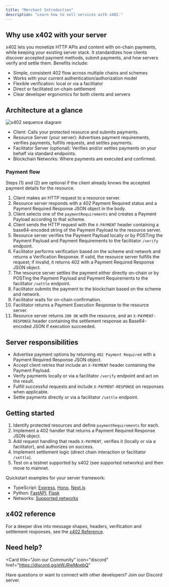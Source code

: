 ```yaml
---
title: "Merchant Introduction"
description: "Learn how to sell services with x402."
---
```


## Why use x402 with your server

x402 lets you monetize HTTP APIs and content with on-chain payments, while keeping your existing server stack. It standardizes how clients discover accepted payment methods, submit payments, and how servers verify and settle them. Benefits include:

- Simple, consistent 402 flow across multiple chains and schemes
- Works with your current authentication/authorization model
- Flexible verification: local or via a facilitator
- Direct or facilitated on-chain settlement
- Clear developer ergonomics for both clients and servers

## Architecture at a glance

![x402 sequence diagram](/images/x402-sequence-diagram.svg)

- Client: Calls your protected resource and submits payments.
- Resource Server (your server): Advertises payment requirements, verifies payments, fulfills requests, and settles payments.
- Facilitator Server (optional): Verifies and/or settles payments on your behalf via standard endpoints.
- Blockchain Networks: Where payments are executed and confirmed.

### Payment flow
Steps (1) and (2) are optional if the client already knows the accepted payment details for the resource.

1. Client makes an HTTP request to a resource server.
2. Resource server responds with a 402 Payment Required status and a Payment Required Response JSON object in the body.
3. Client selects one of the `paymentRequirements` and creates a Payment Payload according to that scheme.
4. Client sends the HTTP request with the `X-PAYMENT` header containing a base64-encoded string of the Payment Payload to the resource server.
5. Resource server verifies the Payment Payload locally or by POSTing the Payment Payload and Payment Requirements to the facilitator `/verify` endpoint.
6. Facilitator performs verification based on the scheme and network and returns a Verification Response. If valid, the resource server fulfills the request; if invalid, it returns 402 with a Payment Required Response JSON object.
7. The resource server settles the payment either directly on-chain or by POSTing the Payment Payload and Payment Requirements to the facilitator `/settle` endpoint.
8. Facilitator submits the payment to the blockchain based on the scheme and network.
9. Facilitator waits for on-chain confirmation.
10. Facilitator returns a Payment Execution Response to the resource server.
11. Resource server returns `200 OK` with the resource, and an `X-PAYMENT-RESPONSE` header containing the settlement response as Base64-encoded JSON if execution succeeded.

## Server responsibilities

- Advertise payment options by returning `402 Payment Required` with a Payment Required Response JSON object.
- Accept client retries that include an `X-PAYMENT` header containing the Payment Payload.
- Verify payments locally or via a facilitator `/verify` endpoint and act on the result.
- Fulfill successful requests and include `X-PAYMENT-RESPONSE` on responses when applicable.
- Settle payments directly or via a facilitator `/settle` endpoint.

## Getting started

1. Identify protected resources and define `paymentRequirements` for each.
2. Implement a 402 handler that returns a Payment Required Response JSON object.
3. Add request handling that reads `X-PAYMENT`, verifies it (locally or via a facilitator), and authorizes on success.
4. Implement settlement logic (direct chain interaction or facilitator `/settle`).
5. Test on a testnet supported by x402 (see supported networks) and then move to mainnet.

<Tip>
  Quickstart examples for your server framework:
  <ul>
    <li>TypeScript: <a href="/x402/servers/typescript/express">Express</a>, <a href="/x402/servers/typescript/hono">Hono</a>, <a href="/x402/servers/typescript/nextjs">Next.js</a></li>
    <li>Python: <a href="/x402/servers/python/fastapi">FastAPI</a>, <a href="/x402/servers/python/flask">Flask</a></li>
    <li>Networks: <a href="/x402/supported-networks">Supported networks</a></li>
  </ul>
</Tip>

## x402 reference

For a deeper dive into message shapes, headers, verification and settlement responses, see the [x402 Reference](/x402/reference).

## Need help?

<Card
  title="Join our Community"
  icon="discord"
  href="https://discord.gg/eWJRwMpebQ"
>
  Have questions or want to connect with other developers? Join our Discord server.
</Card>